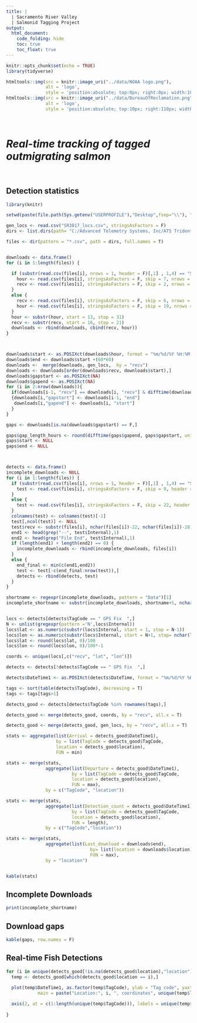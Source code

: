 ```yaml
---
title: |
  | Sacramento River Valley 
  | Salmonid Tagging Project
output:
  html_document:
    code_folding: hide
    toc: true
    toc_float: true
---
```

```r
knitr::opts_chunk$set(echo = TRUE)
library(tidyverse)
```

```r
htmltools::img(src = knitr::image_uri("../data/NOAA logo.png"), 
               alt = 'logo', 
               style = 'position:absolute; top:0px; right:0px; width:100px;')
htmltools::img(src = knitr::image_uri("../data/BureauOfReclamation.png"), 
               alt = 'logo', 
               style = 'position:absolute; top:10px; right:110px; width:200px;')
```

<br/>


# *Real-time tracking of tagged outmigrating salmon*

<br/>

## Detection statistics
``` r

library(knitr)

setwd(paste(file.path(Sys.getenv("USERPROFILE"),"Desktop",fsep="\\"), "\\Real-time data massaging", sep = ""))

gen_locs <- read.csv("SR3017_locs.csv", stringsAsFactors = F)
dirs <- list.dirs(path= "C:/Advanced Telemetry Systems, Inc/ATS Trident Receiver/Data")

files <- dir(pattern = "*.csv", path = dirs, full.names = T)


downloads <- data.frame()
for (i in 1:length(files)) {

  if (substr(read.csv(files[i], nrows = 1, header = F)[,1] , 1,4) == "Site") {
    hour <- read.csv(files[i], stringsAsFactors = F, skip = 7, nrows = 1, header = F)
    recv <- read.csv(files[i], stringsAsFactors = F, skip = 2, nrows = 1, header = F)
  }
  else {
    recv <- read.csv(files[i], stringsAsFactors = F, skip = 6, nrows = 1, header = F)
    hour <- read.csv(files[i], stringsAsFactors = F, skip = 19, nrows = 1, header = F)
  }
  hour <- substr(hour, start = 13, stop = 31)
  recv <- substr(recv, start = 16, stop = 21)
  downloads <- rbind(downloads, cbind(recv, hour))
}



downloads$start <- as.POSIXct(downloads$hour, format = "%m/%d/%Y %H:%M:%S")
downloads$end <- downloads$start +(60*60)
downloads <-  merge(downloads, gen_locs,  by = "recv")
downloads <- downloads[order(downloads$recv, downloads$start),]
downloads$gapstart <- as.POSIXct(NA)
downloads$gapend <- as.POSIXct(NA)
for (i in 2:nrow(downloads)){
  if(downloads[i-1, "recv"] == downloads[i, "recv"] & difftime(downloads[i, "start"], downloads[i-1, "start"], units = "hours") > 1.25 )
  {downloads[i,"gapstart"] <- downloads[i-1, "end"]
   downloads[i,"gapend"] <- downloads[i, "start"]
  }
}

gaps <- downloads[is.na(downloads$gapstart) == F,]

gaps$gap_length_hours <- round(difftime(gaps$gapend, gaps$gapstart, units = "hours"), 0)
gaps$start <- NULL
gaps$end <- NULL



detects <- data.frame()
incomplete_downloads <- NULL
for (i in 1:length(files)) {
  if (substr(read.csv(files[i], nrows = 1, header = F)[,1] , 1,4) == "Site") {
    test <- read.csv(files[i], stringsAsFactors = F, skip = 9, header = T,  row.names=NULL)
  }
  else {
    test <- read.csv(files[i], stringsAsFactors = F, skip = 22, header = T,  row.names=NULL)
  } 
  colnames(test) <- colnames(test)[-1]
  test[,ncol(test)] <- NULL
  test$recv <- substr(files[i], nchar(files[i])-22, nchar(files[i])-18)
  end1 <- head(grep("--", test$Internal),1)
  end2 <- head(grep("File End", test$Internal),1)
  if (length(end1) + length(end2) == 0) {
    incomplete_downloads <- rbind(incomplete_downloads, files[i])
  }
  else {
    end_final <- min(c(end1,end2))
    test <- test[-c(end_final:nrow(test)),]
    detects <- rbind(detects, test)
  }
}

shortname <- regexpr(incomplete_downloads, pattern = "Data")[1]
incomplete_shortname <- substr(incomplete_downloads, shortname+5, nchar(incomplete_downloads))


locs <- detects[detects$TagCode == " GPS Fix  ",]
N <- unlist(gregexpr(pattern ='N',locs$Internal))
locs$lat <- as.numeric(substr(locs$Internal, start = 1, stop = N-1))
locs$lon <- as.numeric(substr(locs$Internal, start = N+1, stop= nchar(locs$Internal)-2))
locs$lat <- round(locs$lat, 0)/100
locs$lon <- round(locs$lon, 0)/100*-1

coords <- unique(locs[,c("recv", "lat", "lon")])

detects <- detects[!detects$TagCode == " GPS Fix  ",]

detects$DateTime1 <- as.POSIXct(detects$DateTime, format = "%m/%d/%Y %H:%M:%S.%OS")

tags <- sort(table(detects$TagCode), decreasing = T)
tags <- tags[tags>1]

detects_good <- detects[detects$TagCode %in% rownames(tags),]

detects_good <- merge(detects_good, coords, by = "recv", all.x = T)

detects_good <- merge(detects_good, gen_locs, by = "recv", all.x = T)

stats <- aggregate(list(Arrival = detects_good$DateTime1), 
                   by = list(TagCode = detects_good$TagCode, 
                   location = detects_good$location), 
                   FUN = min)

stats <- merge(stats, 
               aggregate(list(Departure = detects_good$DateTime1), 
                         by = list(TagCode = detects_good$TagCode, 
                         location = detects_good$location), 
                         FUN = max), 
               by = c("TagCode", "location"))

stats <- merge(stats, 
               aggregate(list(Detection_count = detects_good$DateTime1), 
                         by = list(TagCode = detects_good$TagCode, 
                         location = detects_good$location), 
                         FUN = length), 
               by = c("TagCode","location"))

stats <- merge(stats, 
               aggregate(list(Last_download = downloads$end), 
                                by= list(location = downloads$location), 
                                FUN = max), 
               by = "location")


kable(stats)


````
## Incomplete Downloads

```r

print(incomplete_shortname)
```


## Download gaps

```r
kable(gaps, row.names = F)
```


## Real-time Fish Detections

```r
for (i in unique(detects_good[!is.na(detects_good$location),"location"])){
  temp <- detects_good[which(detects_good$location == i),]
  
  plot(temp$DateTime1, as.factor(temp$TagCode), ylab = "Tag code", yaxt = "n", xlab = "Date",
            main = paste("Location:", i, ", coordinates", unique(temp$lat), unique(temp$lon)))

  axis(2, at = c(1:length(unique(temp$TagCode))), labels = unique(temp$TagCode))
  
}

```
